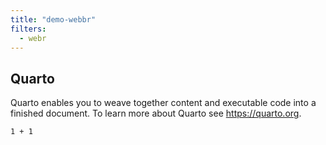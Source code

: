 ```yaml
---
title: "demo-webbr"
filters: 
  - webr
---
```


## Quarto

Quarto enables you to weave together content and executable code into a finished document. To learn more about Quarto see <https://quarto.org>.

```webr-r
1 + 1
```
